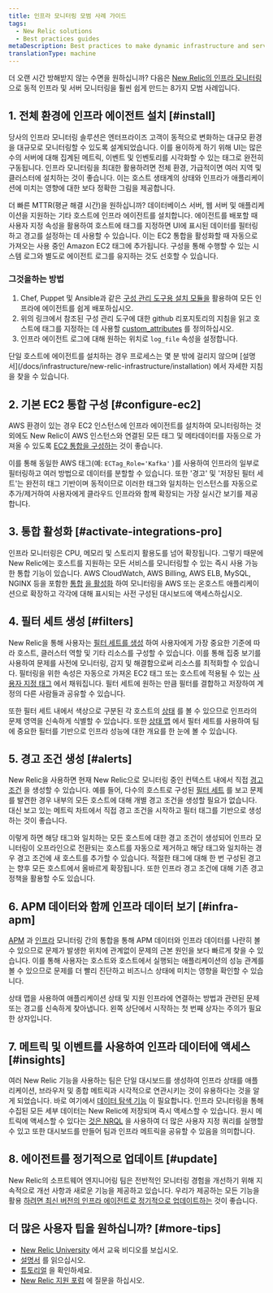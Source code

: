 ```yaml
---
title: 인프라 모니터링 모범 사례 가이드
tags:
  - New Relic solutions
  - Best practices guides
metaDescription: Best practices to make dynamic infrastructure and server monitoring even easier with New Relic.
translationType: machine
---
```


더 오랜 시간 방해받지 않는 수면을 원하십니까? 다음은 [New Relic의 인프라 모니터링](https://newrelic.com/infrastructure) 으로 동적 인프라 및 서버 모니터링을 훨씬 쉽게 만드는 8가지 모범 사례입니다.

## 1. 전체 환경에 인프라 에이전트 설치 [#install]

당사의 인프라 모니터링 솔루션은 엔터프라이즈 고객이 동적으로 변화하는 대규모 환경을 대규모로 모니터링할 수 있도록 설계되었습니다. 이를 용이하게 하기 위해 UI는 많은 수의 서버에 대해 집계된 메트릭, 이벤트 및 인벤토리를 시각화할 수 있는 태그로 완전히 구동됩니다. 인프라 모니터링을 최대한 활용하려면 전체 환경, 가급적이면 여러 지역 및 클러스터에 설치하는 것이 좋습니다. 이는 호스트 생태계의 상태와 인프라가 애플리케이션에 미치는 영향에 대한 보다 정확한 그림을 제공합니다.

더 빠른 MTTR(평균 해결 시간)을 원하십니까? 데이터베이스 서버, 웹 서버 및 애플리케이션을 지원하는 기타 호스트에 인프라 에이전트를 설치합니다. 에이전트를 배포할 때 사용자 지정 속성을 활용하여 호스트에 태그를 지정하면 UI에 표시된 데이터를 필터링하고 경고를 설정하는 데 사용할 수 있습니다. 이는 EC2 통합을 활성화할 때 자동으로 가져오는 사용 중인 Amazon EC2 태그에 추가됩니다. 구성을 통해 수행할 수 있는 시스템 로그와 별도로 에이전트 로그를 유지하는 것도 선호할 수 있습니다.

### 그것을하는 방법

1. Chef, Puppet 및 Ansible과 같은 [구성 관리 도구용 설치 모듈을](/docs/infrastructure/new-relic-infrastructure/config-management-tools) 활용하여 모든 인프라에 에이전트를 쉽게 배포하십시오.
2. 위의 링크에서 참조된 구성 관리 도구에 대한 github 리포지토리의 지침을 읽고 호스트에 태그를 지정하는 데 사용할 [custom_attributes](/docs/infrastructure/new-relic-infrastructure/configuration/configure-infrastructure-agent#attributes) 를 정의하십시오.
3. 인프라 에이전트 로그에 대해 원하는 위치로 `log_file` 속성을 설정합니다.

<Callout variant="tip">
  단일 호스트에 에이전트를 설치하는 경우 프로세스는 몇 분 밖에 걸리지 않으며 [설명서](/docs/infrastructure/new-relic-infrastructure/installation) 에서 자세한 지침을 찾을 수 있습니다.
</Callout>

## 2. 기본 EC2 통합 구성 [#configure-ec2]

AWS 환경이 있는 경우 EC2 인스턴스에 인프라 에이전트를 설치하여 모니터링하는 것 외에도 New Relic이 AWS 인스턴스와 연결된 모든 태그 및 메타데이터를 자동으로 가져올 수 있도록 [EC2 통합을 구성하는](/docs/infrastructure/infrastructure-integrations/amazon-integrations/aws-ec2-integration) 것이 좋습니다.

이를 통해 동일한 AWS 태그(예: `ECTag_Role='Kafka'` )를 사용하여 인프라의 일부로 필터링하고 여러 방법으로 데이터를 분할할 수 있습니다. 또한 '경고' 및 '저장된 필터 세트'는 완전히 태그 기반이며 동적이므로 이러한 태그와 일치하는 인스턴스를 자동으로 추가/제거하여 사용자에게 클라우드 인프라와 함께 확장되는 가장 실시간 보기를 제공합니다.

## 3. 통합 활성화 [#activate-integrations-pro]

인프라 모니터링은 CPU, 메모리 및 스토리지 활용도를 넘어 확장됩니다. 그렇기 때문에 New Relic에는 호스트를 지원하는 모든 서비스를 모니터링할 수 있는 즉시 사용 가능한 통합 기능이 있습니다. AWS CloudWatch, AWS Billing, AWS ELB, MySQL, NGINX 등을 포함한 [통합](/docs/infrastructure-integrations-aws-configuration) [을 활성화](/docs/infrastructure-integrations-aws-configuration) 하여 모니터링을 AWS 또는 온호스트 애플리케이션으로 확장하고 각각에 대해 표시되는 사전 구성된 대시보드에 액세스하십시오.

## 4. 필터 세트 생성 [#filters]

New Relic을 통해 사용자는 [필터 세트를 생성](/docs/infrastructure/new-relic-infrastructure/filter-group/filter-sets-organize-your-infrastructure-hosts) 하여 사용자에게 가장 중요한 기준에 따라 호스트, 클러스터 역할 및 기타 리소스를 구성할 수 있습니다. 이를 통해 집중 보기를 사용하여 문제를 사전에 모니터링, 감지 및 해결함으로써 리소스를 최적화할 수 있습니다. 필터링을 위한 속성은 자동으로 가져온 EC2 태그 또는 호스트에 적용될 수 있는 [사용자 지정 태그](/docs/infrastructure/new-relic-infrastructure/configuration/configure-infrastructure-agent#attributes) 에서 채워집니다. 필터 세트에 원하는 만큼 필터를 결합하고 저장하여 계정의 다른 사람들과 공유할 수 있습니다.

또한 필터 세트 내에서 색상으로 구분된 각 호스트의 [상태](/docs/accounts-partnerships/education/getting-started-new-relic/glossary#health-status) 를 볼 수 있으므로 인프라의 문제 영역을 신속하게 식별할 수 있습니다. 또한 [상태 맵](/docs/data-analysis/health-map/get-started/introduction-health-maps) 에서 필터 세트를 사용하여 팀에 중요한 필터를 기반으로 인프라 성능에 대한 개요를 한 눈에 볼 수 있습니다.

## 5. 경고 조건 생성 [#alerts]

New Relic을 사용하면 현재 New Relic으로 모니터링 중인 컨텍스트 내에서 직접 [경고 조건](/docs/alerts/new-relic-alerts/getting-started/alerts-glossary#alert-condition) 을 생성할 수 있습니다. 예를 들어, 다수의 호스트로 구성된 [필터 세트](/docs/infrastructure/new-relic-infrastructure/filter-group/organize-infrastructure-hosts-filter-sets) 를 보고 문제를 발견한 경우 내부의 모든 호스트에 대해 개별 경고 조건을 생성할 필요가 없습니다. 대신 보고 있는 메트릭 차트에서 직접 경고 조건을 시작하고 필터 태그를 기반으로 생성하는 것이 좋습니다.

이렇게 하면 해당 태그와 일치하는 모든 호스트에 대한 경고 조건이 생성되어 인프라 모니터링이 오프라인으로 전환되는 호스트를 자동으로 제거하고 해당 태그와 일치하는 경우 경고 조건에 새 호스트를 추가할 수 있습니다. 적절한 태그에 대해 한 번 구성된 경고는 향후 모든 호스트에서 올바르게 확장됩니다. 또한 인프라 경고 조건에 대해 기존 경고 정책을 활용할 수도 있습니다.

## 6. APM 데이터와 함께 인프라 데이터 보기 [#infra-apm]

[APM](/docs/apm/new-relic-apm/getting-started/welcome-new-relic-apm) 과 [인프라](/docs/infrastructure/new-relic-infrastructure/getting-started/welcome-new-relic-infrastructure) 모니터링 간의 통합을 통해 APM 데이터와 인프라 데이터를 나란히 볼 수 있으므로 문제가 발생한 위치에 관계없이 문제의 근본 원인을 보다 빠르게 찾을 수 있습니다. 이를 통해 사용자는 호스트와 호스트에서 실행되는 애플리케이션의 성능 관계를 볼 수 있으므로 문제를 더 빨리 진단하고 비즈니스 상태에 미치는 영향을 확인할 수 있습니다.

상태 맵을 사용하여 애플리케이션 상태 및 지원 인프라에 연결하는 방법과 관련된 문제 또는 경고를 신속하게 찾아냅니다. 왼쪽 상단에서 시작하는 첫 번째 상자는 주의가 필요한 상자입니다.

## 7. 메트릭 및 이벤트를 사용하여 인프라 데이터에 액세스 [#insights]

여러 New Relic 기능을 사용하는 팀은 단일 대시보드를 생성하여 인프라 상태를 애플리케이션, 브라우저 및 종합 메트릭과 시각적으로 연관시키는 것이 유용하다는 것을 알게 되었습니다. 바로 여기에서 [데이터 탐색 기능](/docs/query-your-data/explore-query-data/data-explorer/introduction-data-explorer) 이 필요합니다. 인프라 모니터링을 통해 수집된 모든 세부 데이터는 New Relic에 저장되며 즉시 액세스할 수 있습니다. 원시 메트릭에 액세스할 수 있다는 [것은 NRQL](/docs/insights/nrql-new-relic-query-language/using-nrql/introduction-nrql) 을 사용하여 더 많은 사용자 지정 쿼리를 실행할 수 있고 또한 대시보드를 만들어 팀과 인프라 메트릭을 공유할 수 있음을 의미합니다.

## 8. 에이전트를 정기적으로 업데이트 [#update]

New Relic의 소프트웨어 엔지니어링 팀은 전반적인 모니터링 경험을 개선하기 위해 지속적으로 개선 사항과 새로운 기능을 제공하고 있습니다. 우리가 제공하는 모든 기능을 활용 [하려면 최신 버전의 인프라 에이전트로 정기적으로 업데이트하는](/docs/infrastructure/install-configure-manage-infrastructure/update-or-uninstall/update-infrastructure-agent) 것이 좋습니다.

## 더 많은 사용자 팁을 원하십니까? [#more-tips]

* [New Relic University](https://learn.newrelic.com/) 에서 교육 비디오를 보십시오.
* [설명서](/docs/infrastructure) 를 읽으십시오.
* [튜토리얼](https://newrelic.com/resources/tutorials) 을 확인하세요.
* [New Relic 지원 포럼](https://discuss.newrelic.com/) 에 질문을 하십시오.
